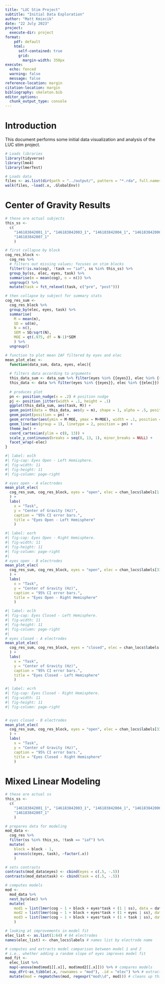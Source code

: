 ---
title: "LUC Stim Project"
subtitle: "Initial Data Exploration"
author: "Matt Kmiecik"
date: "22 July 2023"
project:
  execute-dir: project
format:
    pdf: default
    html: 
      self-contained: true
      grid: 
        margin-width: 350px
execute: 
  echo: fenced
  warning: false
  message: false
reference-location: margin
citation-location: margin
bibliography: skeleton.bib
editor_options: 
  chunk_output_type: console
---

# Introduction

This document performs some initial data visualization and analysis of the LUC stim project.

```{r}
# Loads libraries
library(tidyverse)
library(lme4)
library(lmerTest)
```

```{r}
# Loads data
files <- as.list(dir(path = "../output/", pattern = "*.rda", full.names = TRUE))
walk(files, ~load(.x, .GlobalEnv))
```

# Center of Gravity Results

```{r}
# these are actual subjects
this_ss <-
  c(
    "146183842001_1", "146183842003_1", "146183842004_1", "146183842006_1", 
    "146183842007_1"
    )

# first collapse by block
cog_res_block <- 
  cog_res %>%
  # filters out missing values; focuses on stim blocks
  filter(!is.na(cog), !task == "iaf", ss %in% this_ss) %>% 
  group_by(ss, elec, eyes, task) %>%
  summarise(m = mean(cog), n = n()) %>%
  ungroup() %>%
  mutate(task = fct_relevel(task, c("pre", "post")))

# then collapse by subject for summary stats
cog_res_sum <- 
  cog_res_block %>%
  group_by(elec, eyes, task) %>%
  summarise(
    M = mean(m), 
    SD = sd(m), 
    N = n(), 
    SEM = SD/sqrt(N), 
    MOE = qt(.975, df = N-1)*SEM
    ) %>%
  ungroup()
```

```{r}
# function to plot mean IAF filtered by eyes and elec
mean_plot_elec <- 
  function(data_sum, data, eyes, elec){
  
  # filters data according to arguments
  this_data_sum <- data_sum %>% filter(eyes %in% {{eyes}}, elec %in% {{elec}})
  this_data <- data %>% filter(eyes %in% {{eyes}}, elec %in% {{elec}})
  
  # produces plot
  pn <- position_nudge(x = .2) # position nudge
  pj <- position_jitter(width = .1, height = .1)
  ggplot(this_data_sum, aes(task, M)) +
  geom_point(data = this_data, aes(y = m), shape = 1, alpha = .5, position = pj) +
  geom_point(position = pn) +
  geom_errorbar(aes(ymin = M-MOE, ymax = M+MOE), width = .1, position = pn) +
  geom_line(aes(group = 1), linetype = 2, position = pn) +
  theme_bw() +
  coord_cartesian(ylim = c(8, 13)) +
  scale_y_continuous(breaks = seq(8, 13, 1), minor_breaks = NULL) +
  facet_wrap(~elec)
}
```

```{r}
#| label: eolh
#| fig-cap: Eyes Open - Left Hemisphere.
#| fig-width: 11
#| fig-height: 11
#| fig-column: page-right

# eyes open - A electrodes
mean_plot_elec(
  cog_res_sum, cog_res_block, eyes = "open", elec = chan_locs$labels[1:32]
  ) +
  labs(
    x = "Task", 
    y = "Center of Gravity (Hz)", 
    caption = "95% CI error bars.",
    title = "Eyes Open - Left Hemisphere"
    )
```

```{r}
#| label: eorh
#| fig-cap: Eyes Open - Right Hemisphere.
#| fig-width: 11
#| fig-height: 11
#| fig-column: page-right
#| 
# eyes open - B electrodes
mean_plot_elec(
  cog_res_sum, cog_res_block, eyes = "open", elec = chan_locs$labels[33:64]
  ) +
  labs(
    x = "Task", 
    y = "Center of Gravity (Hz)", 
    caption = "95% CI error bars.",
    title = "Eyes Open - Right Hemisphere"
    )
```

```{r}
#| label: eclh
#| fig-cap: Eyes Closed - Left Hemisphere.
#| fig-width: 11
#| fig-height: 11
#| fig-column: page-right
#| 
# eyes closed - A electrodes
mean_plot_elec(
  cog_res_sum, cog_res_block, eyes = "closed", elec = chan_locs$labels[1:32]
  ) +
  labs(
    x = "Task", 
    y = "Center of Gravity (Hz)", 
    caption = "95% CI error bars.",
    title = "Eyes Closed - Left Hemisphere"
    )
```

```{r}
#| label: ecrh
#| fig-cap: Eyes Closed - Right Hemisphere.
#| fig-width: 11
#| fig-height: 11
#| fig-column: page-right


# eyes closed - B electrodes
mean_plot_elec(
  cog_res_sum, cog_res_block, eyes = "open", elec = chan_locs$labels[33:64]
  ) +
  labs(
    x = "Task", 
    y = "Center of Gravity (Hz)", 
    caption = "95% CI error bars.",
    title = "Eyes Closed - Right Hemisphere"
    )
```

# Mixed Linear Modeling

```{r}
# these are actual ss
this_ss <-
  c(
    "146183842001_1", "146183842003_1", "146183842004_1", "146183842006_1", 
    "146183842007_1"
    )

# prepares data for modeling
mod_data <- 
  cog_res %>% 
  filter(ss %in% this_ss, !task == "iaf") %>%
  mutate(
    block = block - 1,
    across(c(eyes, task), ~factor(.x))
    )

# sets contrasts
contrasts(mod_data$eyes) <- cbind(eyes = c(.5, -.5))
contrasts(mod_data$task) <- cbind(task = c(.5, -.5))

# computes models
mod <-
  mod_data %>% 
  nest_by(elec) %>%
  mutate(
    mod1 = list(lmer(cog ~ 1 + block + eyes*task + (1 | ss), data = data)),
    mod2 = list(lmer(cog ~ 1 + block + eyes*task + (1 + eyes | ss), data = data)),
    mod3 = list(lmer(cog ~ 1 + block + eyes*task + (1 + task | ss), data = data))   
    )

# looking at improvements in model fit
elec_list <- as.list(1:64) # 64 electrodes
names(elec_list) <- chan_locs$labels # names list by electrode name

# computes and extracts model comparison between model 1 and 2
# i.e., whether adding a random slope of eyes improves model fit
mod_fit <- 
  elec_list %>% 
  map(~anova(mod$mod1[[.x]], mod$mod2[[.x]])) %>% # compares models
  map_dfr(~as_tibble(.x, rownames = "mod"), .id = "elec") %>% # extracts
  mutate(mod = regmatches(mod, regexpr("mod\\d", mod))) # cleans up this col

```


